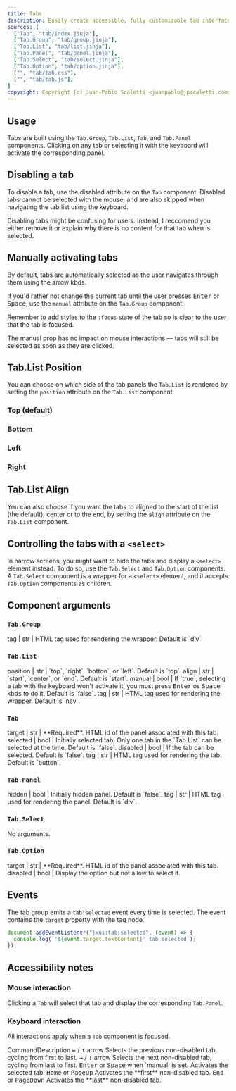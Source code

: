 ```yaml
---
title: Tabs
description: Easily create accessible, fully customizable tab interfaces, with robust focus management and keyboard navigation support.
sources: [
  ["Tab", "tab/index.jinja"],
  ["Tab.Group", "tab/group.jinja"],
  ["Tab.List", "tab/list.jinja"],
  ["Tab.Panel", "tab/panel.jinja"],
  ["Tab.Select", "tab/select.jinja"],
  ["Tab.Option", "tab/option.jinja"],
  ["", "tab/tab.css"],
  ["", "tab/tab.js"],
]
copyright: Copyright (c) Juan-Pablo Scaletti <juanpablo@jpscaletti.com>
---
```


## Usage

<Example name="ex.Tab" />

Tabs are built using the `Tab.Group`, `Tab.List`, `Tab`, and `Tab.Panel` components. Clicking on any tab or selecting it with the keyboard will activate the corresponding panel.


## Disabling a tab

To disable a tab, use the disabled attribute on the `Tab` component. Disabled tabs cannot be selected with the mouse, and are also skipped when navigating the tab list using the keyboard.

<Callout type="warning">
Disabling tabs might be confusing for users. Instead, I reccomend you either remove it or explain why there is no content for that tab when is selected.
</Callout>


## Manually activating tabs

By default, tabs are automatically selected as the user navigates through them using the arrow kbds.

If you'd rather not change the current tab until the user presses <kbd>Enter</kbd> or <kbd>Space</kbd>, use the `manual` attribute on the `Tab.Group` component.

Remember to add styles to the `:focus` state of the tab so is clear to the user that the tab is focused.

<Example name="ex.Tab.Manual" />

The manual prop has no impact on mouse interactions — tabs will still be selected as soon as they are clicked.


## Tab.List Position

You can choose on which side of the tab panels the `Tab.List` is rendered by setting the `position` attribute on the `Tab.List` component.

### Top (default)

<Example name="ex.Tab.PositionTop" />

### Bottom

<Example name="ex.Tab.PositionBottom" />


### Left

<Example name="ex.Tab.PositionLeft" />


### Right

<Example name="ex.Tab.PositionRight" />

## Tab.List Align

You can also choose if you want the tabs to aligned to the start of the list (the default), center or to the end, by setting the `align` attribute on the `Tab.List` component.

<Example name="ex.Tab.Align" />


## Controlling the tabs with a `<select>`

In narrow screens, you might want to hide the tabs and display a `<select>` element instead. To do so, use the `Tab.Select` and `Tab.Option` components.
A `Tab.Select` component is a wrapper for a `<select>` element, and it accepts `Tab.Option` components as children.

<Example name="ex.Tab.Select" />


## Component arguments

### `Tab.Group`

<Arguments>
  tag | str | HTML tag used for rendering the wrapper. Default is `div`.
</Arguments>

### `Tab.List`

<Arguments>
  position | str  | `top`, `right`, `botton`, or `left`. Default is `top`.
  align    | str  | `start`, `center`, or `end`. Default is `start`.
  manual   | bool | If `true`, selecting a tab with the keyboard won't activate it, you must press <kbd>Enter</kbd> os <kbd>Space</kbd> kbds to do it. Default is `false`.
  tag      | str  | HTML tag used for rendering the wrapper. Default is `nav`.
</Arguments>

### `Tab`

<Arguments>
  target   | str  | **Required**. HTML id of the panel associated with this tab.
  selected | bool | Initially selected tab. Only one tab in the `Tab.List` can be selected at the time. Default is `false`.
  disabled | bool | If the tab can be selected. Default is `false`.
  tag      | str  | HTML tag used for rendering the tab. Default is `button`.
</Arguments>

### `Tab.Panel`

<Arguments>
  hidden | bool | Initially hidden panel. Default is `false`.
  tag    | str  | HTML tag used for rendering the panel. Default is `div`.
</Arguments>

### `Tab.Select`

No arguments.

### `Tab.Option`

<Arguments>
  target   | str  | **Required**. HTML id of the panel associated with this tab.
  disabled | bool | Display the option but not allow to select it.
</Arguments>


## Events

The tab group emits a `tab:selected` event every time is selected. The event contains the `target` property with the tag node.

```js
document.addEventListener("jxui:tab:selected", (event) => {
  console.log(`'${event.target.textContent}' tab selected`);
});
```


## Accessibility notes

### Mouse interaction

Clicking a `Tab` will select that tab and display the corresponding `Tab.Panel`.

### Keyboard interaction

All interactions apply when a `Tab` component is focused.

<div>
<ui:Table>
  <thead>
    <tr><th>Command</th><th>Description</th></tr>
  </thead>
  <tr>
    <td><kbd title="arrow left">←</kbd> / <kbd title="arrow up">↑</kbd> arrow</td>
    <td>Selects the previous non-disabled tab, cycling from first to last.</td>
  </tr>
  <tr>
    <td><kbd title="arrow right">→</kbd> / <kbd title="arrow down">↓</kbd> arrow</td>
    <td>Selects the next non-disabled tab, cycling from last to first.</td>
  </tr>
  <tr>
    <td><kbd>Enter</kbd> or <kbd>Space</kbd> when `manual` is set.</td>
    <td>Activates the selected tab.</td>
  </tr>
  <tr>
    <td><kbd>Home</kbd> or <kbd>PageUp</kbd></td>
    <td>Activates the **first** non-disabled tab.</td>
  </tr>
  <tr>
    <td><kbd>End</kbd> or <kbd>PageDown</kbd></td>
    <td>Activates the **last** non-disabled tab.</td>
  </tr>
</ui:Table>
</div>

<Sources />

